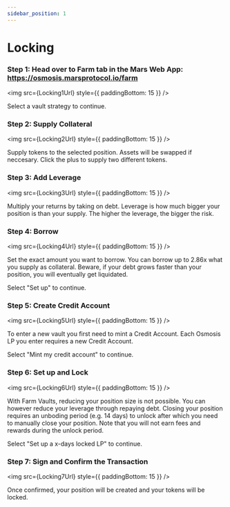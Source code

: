```yaml
---
sidebar_position: 1
---
```




# Locking

### Step 1: Head over to Farm tab in the Mars Web App: https://osmosis.marsprotocol.io/farm

<img src={Locking1Url} style={{ paddingBottom: 15 }} />

Select a vault strategy to continue. 

### Step 2: Supply Collateral

<img src={Locking2Url} style={{ paddingBottom: 15 }} />

Supply tokens to the selected position. Assets will be swapped if neccesary. Click the plus to supply two different tokens. 

### Step 3: Add Leverage

<img src={Locking3Url} style={{ paddingBottom: 15 }} />

Multiply your returns by taking on debt. Leverage is how much bigger your position is than your supply. The higher the leverage, the bigger the risk.

### Step 4: Borrow

<img src={Locking4Url} style={{ paddingBottom: 15 }} />

Set the exact amount you want to borrow. You can borrow up to 2.86x what you supply as collateral. Beware, if your debt grows faster than your position, you will eventually get liquidated. 

Select "Set up" to continue. 

### Step 5: Create Credit Account

<img src={Locking5Url} style={{ paddingBottom: 15 }} />

To enter a new vault you first need to mint a Credit Account. Each Osmosis LP you enter requires a new Credit Account. 

Select "Mint my credit account" to continue. 

### Step 6: Set up and Lock

<img src={Locking6Url} style={{ paddingBottom: 15 }} />

With Farm Vaults, reducing your position size is not possible. You can however reduce your leverage through repaying debt. Closing your position requires an unboding period (e.g. 14 days) to unlock after which you need to manually close your position. Note that you will not earn fees and rewards during the unlock period. 

Select "Set up a x-days locked LP" to continue. 

### Step 7: Sign and Confirm the Transaction

<img src={Locking7Url} style={{ paddingBottom: 15 }} />

Once confirmed, your position will be created and your tokens will be locked. 
